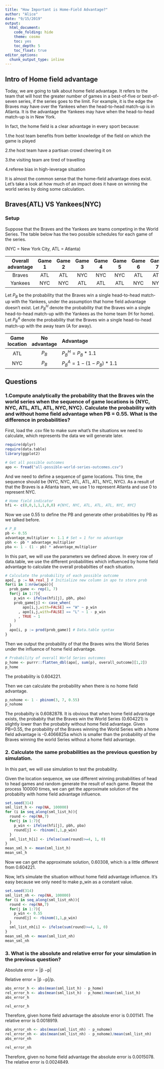 ```yaml
---
title: "How Important is Home-Field Advantage?"
author: "Alice"
date: "9/15/2019"
output: 
  html_document: 
    code_folding: hide
    theme: cosmo
    toc: yes
    toc_depth: 5
    toc_float: true
editor_options: 
  chunk_output_type: inline
---
```


## Intro of Home field advantage

Today, we are going to talk about home field advantage. It refers to the team that will host the greater number of games in a best-of-five or best-of-seven series, if the series goes to the limit.  For example, it is the edge the Braves may have over the Yankees when the head-to-head match-up is in Atlanta. It is the advantage the Yankees may have when the head-to-head match-up is in New York.

In fact, the home field is a clear  advantage in every sport because:

1.the host team benefits from better knowledge of the field on which the game is played

2.the host team have a partisan crowd cheering it on

3.the visiting team are tired of travelling 

4.referee bias in high-leverage situation


It is almost the common sense that the home-field advantage does exist. Let's take a look at how much of an impact does it have on winning the world series by doing some calculation. 

## Braves(ATL) VS Yankees(NYC)

### Setup
Suppose that the Braves and the Yankees are teams competing in the World Series.
The table below has the two possible schedules for each game of the series. 

(NYC = New York City, ATL = Atlanta)

| Overall advantage | Game 1 | Game 2 | Game 3 | Game 4 | Game 5 | Game 6 | Game 7 |
|:-----------------:|:------:|:------:|:------:|:------:|:------:|:------:|:------:|
|       Braves      |   ATL  |   ATL  |   NYC  |   NYC  |   NYC  |   ATL  |   ATL  |
|      Yankees      |   NYC  |   NYC  |   ATL  |   ATL  |   ATL  |   NYC  |   NYC  |

 Let *P*<sub>*B*</sub> be the probability that the Braves win a
    single head-to-head match-up with the Yankees, under the assumption
    that home field advantage doesn’t exist. Let
    *P*<sub>*B*</sub><sup>*H*</sup> denote the probability that the
    Braves win a single head-to-head match-up with the Yankees as the
    home team (H for home). Let *P*<sub>*B*</sub><sup>*A*</sup> denote
    the probability that the Braves win a single head-to-head match-up
    with the away team (A for away).

| Game location |    No advantage   | Advantage                                                            |
|:-------------:|:-----------------:|:---------------------------------------------------------------------|
|      ATL      | *P*<sub>*B*</sub> | *P*<sub>*B*</sub><sup>*H*</sup> = *P*<sub>*B*</sub> \* 1.1           | 
|      NYC      | *P*<sub>*B*</sub> | *P*<sub>*B*</sub><sup>*A*</sup> = 1 − (1 − *P*<sub>*B*</sub>) \* 1.1 |

## Questions
### 1.Compute analytically the probability that the Braves win the world series when the sequence of game locations is {NYC, NYC, ATL, ATL, ATL, NYC, NYC}. Calculate the probability with and without home field advantage when PB = 0.55. What is the difference in probabilities?

First, load the .csv file to make sure what’s the situations we need to calculate, which represents the data we will generate later.

```r
require(dplyr)
require(data.table)
library(ggplot2)
```

```r
# Get all possible outcomes
apo <- fread("all-possible-world-series-outcomes.csv")
```

And we need to define a sequence of game locations. This time, the sequence should be {NYC, NYC, ATL, ATL, ATL, NYC, NYC}. As a result of that the Braves is a Atlanta team, we use 1 to represent Atlanta and use 0 to represent NYC.
```r
# Home field indicator
hfi <- c(0,0,1,1,1,0,0) #{NYC, NYC, ATL, ATL, ATL, NYC, NYC}
```
Now we use 0.55 to define the PB and generate other probabilities by PB as we talked before.
```r
# P_B
pb <- 0.55
advantage_multiplier <- 1.1 # Set = 1 for no advantage
pbh <- pb * advantage_multiplier
pba <- 1 - (1 - pb) * advantage_multiplier
```


In this part, we will use the parameters we defined above. In every row of data.table, we use the different probabilities which influenced by home field advantage to calculate the overall probabilties of each situation.
```r
# Calculate the probability of each possible outcome
apo[, p := NA_real_] # Initialize new column in apo to store prob
for(i in 1:nrow(apo)){
  prob_game <- rep(1, 7)
  for(j in 1:7){
    p_win <- ifelse(hfi[j], pbh, pba)
    prob_game[j] <- case_when(
        apo[i,j,with=FALSE] == "W" ~ p_win
      , apo[i,j,with=FALSE] == "L" ~ 1 - p_win
      , TRUE ~ 1
    )
  }
  apo[i, p := prod(prob_game)] # Data.table syntax
}
```

Then we output the probability of that the Braves wins the World Series under the influence of home field advantage.

```r
# Probability of overall World Series outcomes
p_home <- purrr::flatten_dbl(apo[, sum(p), overall_outcome][1,2])
p_home
```
The probability is 0.604221.

Then we can calculate the probability when there is no home field advantage.
```r
p_nohome <- 1 - pbinom(3, 7, 0.55)
p_nohome
```
The probabilty is 0.6082878. It is obvious that when home field advantage exists, the probabity that the Braves win the World Series (0.604221) is slightly lower than the probabity without home field advantage. Given PB=0.55, the probability of the Braves winning the World Series with a home field advantage is  -0.4066825a which is smaller than the probability of the Braves winning the world Series without a home field advantage.

### 2. Calculate the same probabilities as the previous question by simulation.

In this part, we will use simulation to test the probability.

Given the location sequence, we use different winning probabilities of head to head games and random generate the result of each game. Repeat the process 100000 times, we can get the approximate solution of the probabilty with home field advantage influence.

```r
set.seed(314)
sml_list_h <- rep(NA, 100000)
for (i in seq_along(sml_list_h)){
  round <- rep(NA,7)
  for(j in 1:7){
    p_win <- ifelse(hfi[j], pbh, pba)
    round[j] <- rbinom(1,1,p_win)
  }
  sml_list_h[i] <- ifelse(sum(round)>=4, 1, 0)
}
mean_sml_h <- mean(sml_list_h)
mean_sml_h
```

Now we can get the approximate solution, 0.60308, which is a little different from 0.604221.

Now, let’s simulate the situation without home field advantage influence. It’s easy because we only need to make p_win as a constant value.

```r
set.seed(314)
sml_list_nh <- rep(NA, 100000)
for (i in seq_along(sml_list_nh)){
  round <- rep(NA,7)
  for(j in 1:7){
    p_win <- 0.55
    round[j] <- rbinom(1,1,p_win)
  }
  sml_list_nh[i] <- ifelse(sum(round)>=4, 1, 0)
}
mean_sml_nh <- mean(sml_list_nh)
mean_sml_nh
```
### 3. What is the absolute and relative error for your simulation in the previous question?
Absolute error = |p̂ −p|

Relative error = |p̂ −p|/p.

```r
abs_error_h <- abs(mean(sml_list_h) - p_home)
rel_error_h <- abs(mean(sml_list_h) - p_home)/mean(sml_list_h)
abs_error_h
```

```r
rel_error_h
```

Therefore, given home field advantage the absolute error is 0.001141. The relative error is 0.0018919.

```r
abs_error_nh <- abs(mean(sml_list_nh) - p_nohome)
rel_error_nh <- abs(mean(sml_list_nh) - p_nohome)/mean(sml_list_nh)
abs_error_nh
```


```r
rel_error_nh
```

Therefore, given no home field advantage the absolute error is 0.0015078. The relative error is 0.0024849.

